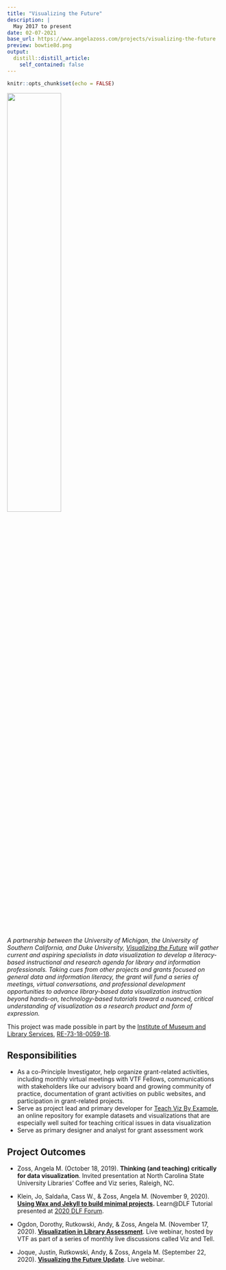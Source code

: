 ```yaml
---
title: "Visualizing the Future"
description: |
  May 2017 to present
date: 02-07-2021
base_url: https://www.angelazoss.com/projects/visualizing-the-future
preview: bowtie8d.png
output:
  distill::distill_article:
    self_contained: false
---
```


```r
knitr::opts_chunk$set(echo = FALSE)
```

![](bowtie8d.png){width="50%"}

*A partnership between the University of Michigan, the University of Southern California, and Duke University, [Visualizing the Future](https://visualizingthefuture.github.io/) will gather current and aspiring specialists in data visualization to develop a literacy-based instructional and research agenda for library and information professionals. Taking cues from other projects and grants focused on general data and information literacy, the grant will fund a series of meetings, virtual conversations, and professional development opportunities to advance library-based data visualization instruction beyond hands-on, technology-based tutorials toward a nuanced, critical understanding of visualization as a research product and form of expression.*

This project was made possible in part by the [Institute of Museum and Library Services](https://www.imls.gov/), [RE-73-18-0059-18](https://www.imls.gov/grants/awarded/re-73-18-0059-18).

## Responsibilities

-   As a co-Principle Investigator, help organize grant-related activities, including monthly virtual meetings with VTF Fellows, communications with stakeholders like our advisory board and growing community of practice, documentation of grant activities on public websites, and participation in grant-related projects.
-   Serve as project lead and primary developer for [Teach Viz By Example](https://visualizingthefuture.github.io/examples-repository/), an online repository for example datasets and visualizations that are especially well suited for teaching critical issues in data visualization
-   Serve as primary designer and analyst for grant assessment work

## Project Outcomes

-   Zoss, Angela M. (October 18, 2019). **Thinking (and teaching) critically for data visualization**. Invited presentation at North Carolina State University Libraries' Coffee and Viz series, Raleigh, NC.

-   Klein, Jo, Saldaña, Cass W., & Zoss, Angela M. (November 9, 2020). [**Using Wax and Jekyll to build minimal projects**](https://2020clirevents.aviaryplatform.com/collections/1172/collection_resources/31856/file/100583)**.** Learn\@DLF Tutorial presented at [2020 DLF Forum](https://forum2020.diglib.org/).

-   Ogdon, Dorothy, Rutkowski, Andy, & Zoss, Angela M. (November 17, 2020). [**Visualization in Library Assessment**](https://visualizingthefuture.github.io/2020/10/27/viz-and-tell-assessment/). Live webinar, hosted by VTF as part of a series of monthly live discussions called Viz and Tell.

-   Joque, Justin, Rutkowski, Andy, & Zoss, Angela M. (September 22, 2020). [**Visualizing the Future Update**](https://visualizingthefuture.github.io/2020/09/29/september-webinar-update/). Live webinar.

\

